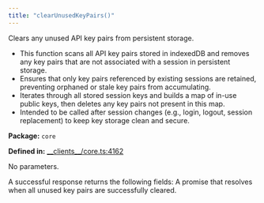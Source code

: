```yaml
---
title: "clearUnusedKeyPairs()"
---
```



<H3Bordered text="Overview" />

Clears any unused API key pairs from persistent storage.

<ul>
  <li>This function scans all API key pairs stored in indexedDB and removes any key pairs that are not associated with a session in persistent storage.</li>
  <li>Ensures that only key pairs referenced by existing sessions are retained, preventing orphaned or stale key pairs from accumulating.</li>
  <li>Iterates through all stored session keys and builds a map of in-use public keys, then deletes any key pairs not present in this map.</li>
  <li>Intended to be called after session changes (e.g., login, logout, session replacement) to keep key storage clean and secure.</li>
</ul>

<p><strong>Package:</strong> <code>core</code></p>

<p><strong>Defined in:</strong> <a href="https://github.com/tkhq/sdk/blob/main/packages/core/src/__clients__/core.ts#L4162">__clients__/core.ts:4162</a></p>

<H3Bordered text="Parameters" />

<p>No parameters.</p>

<H3Bordered text="Response" />
A successful response returns the following fields:

<ResponseField name="returns" type="void" required={true} >
  A promise that resolves when all unused key pairs are successfully cleared.
</ResponseField>
